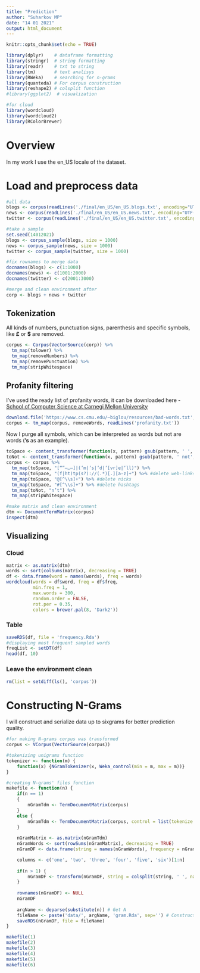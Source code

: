 ```yaml
---
title: "Prediction"
author: "Suharkov MP"
date: "14 01 2021"
output: html_document
---
```


```r
knitr::opts_chunk$set(echo = TRUE)
```

```r
library(dplyr)    # dataframe formatting
library(stringr)  # string formatting
library(readr)    # txt to string
library(tm)       # text analisys
library(RWeka)    # searching for n-grams
library(quanteda) # For corpus construction
library(reshape2) # colsplit function
#library(ggplot2)  # visualization

#for cloud
library(wordcloud)
library(wordcloud2)
library(RColorBrewer)
```

# Overview

In my work I use the en_US locale of the dataset. 

# Load and preprocess data

```r
#all data
blogs <- corpus(readLines('./final/en_US/en_US.blogs.txt', encoding="UTF-8"))
news <- corpus(readLines('./final/en_US/en_US.news.txt', encoding="UTF-8"))
twitter <- corpus(readLines('./final/en_US/en_US.twitter.txt', encoding="UTF-8"))

#take a sample
set.seed(14012021)
blogs <- corpus_sample(blogs, size = 1000)
news <- corpus_sample(news, size = 1000)
twitter <- corpus_sample(twitter, size = 1000)

#fix rownames to merge data
docnames(blogs) <- c(1:1000)
docnames(news) <- c(1001:2000)
docnames(twitter) <- c(2001:3000)

#merge and clean environment after
corp <- blogs + news + twitter
```

## Tokenization 

All kinds of numbers, punctuation signs, parenthesis and specific symbols, like **£** or **$** are removed.
```r
corpus <- Corpus(VectorSource(corp)) %>% 
  tm_map(tolower) %>%
  tm_map(removeNumbers) %>%
  tm_map(removePunctuation) %>%
  tm_map(stripWhitespace)
```

## Profanity filtering

I've used the ready list of profanity words, it can be downloaded here - [School of Computer Science at Carnegi Mellon University](https://www.cs.cmu.edu/~biglou/resources/bad-words.txt)
```r
download.file('https://www.cs.cmu.edu/~biglou/resources/bad-words.txt', 'profanity.txt')
corpus <- tm_map(corpus, removeWords, readLines('profanity.txt'))
```
Now I purge all symbols, which can be interpreted as words but not are words (**'s** as an example).
```r
toSpace <- content_transformer(function(x, pattern) gsub(pattern, ' ', x))
toNot <- content_transformer(function(x, pattern) gsub(pattern, ' not', x))
corpus <- corpus %>%
  tm_map(toSpace, "[“”–…—]|(’m|’s|’d|’[vr]e|’ll)") %>%
  tm_map(toSpace, "(f|ht)tp(s?)://(.*)[.][a-z]+") %>% #delete web-links %>%
  tm_map(toSpace, "@[^\\s]+") %>% #delete nicks
  tm_map(toSpace, "#[^\\s]+") %>% #delete hashtags
  tm_map(toNot, "n’t") %>%
  tm_map(stripWhitespace)

#make matrix and clean environment
dtm <- DocumentTermMatrix(corpus)
inspect(dtm)
```

## Visualizing

### Cloud

```r
matrix <- as.matrix(dtm) 
words <- sort(colSums(matrix), decreasing = TRUE) 
df <- data.frame(word = names(words), freq = words)
wordcloud(words = df$word, freq = df$freq, 
          min.freq = 1, 
          max.words = 300, 
          random.order = FALSE, 
          rot.per = 0.35,
          colors = brewer.pal(8, 'Dark2'))
```

### Table
```r
saveRDS(df, file = 'frequency.Rda')
#displaying most frequent sampled words
freqList <- setDT(df)
head(df, 10)
```
### Leave the environment clean

```r
rm(list = setdiff(ls(), 'corpus'))
```


# Constructing N-Grams

I will construct and serialize data up to sixgrams for better prediction quality.

```r
#for making N-grams corpus was transformed
corpus <- VCorpus(VectorSource(corpus))

#tokenizing unigrams function
tokenizer <- function(m) {
    function(x) {NGramTokenizer(x, Weka_control(min = m, max = m))}
}

#creating N-grams' files function
makefile <- function(n) {
    if(n == 1) 
    {
        nGramTdm <- TermDocumentMatrix(corpus)
    } 
    else {
        nGramTdm <- TermDocumentMatrix(corpus, control = list(tokenize = tokenizer(n)))
    }
    
    nGramMatrix <- as.matrix(nGramTdm)
    nGramWords <- sort(rowSums(nGramMatrix), decreasing = TRUE) 
    nGramDF <- data.frame(string = names(nGramWords), frequency = nGramWords)

    columns <- c('one', 'two', 'three', 'four', 'five', 'six')[1:n]
    
    if(n > 1) {
        nGramDF <- transform(nGramDF, string = colsplit(string, ' ', names = columns ))
    }
    
    rownames(nGramDF) <- NULL
    nGramDF
    
    argName <- deparse(substitute(n)) # Get N
    fileName <- paste('data/', argName, 'gram.Rda', sep='') # Construct the filename
    saveRDS(nGramDF, file = fileName)
}
```


```r
makefile(1)
makefile(2)
makefile(3)
makefile(4)
makefile(5)
makefile(6)
```
